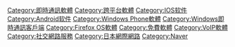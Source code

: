 {{DEFAULTSORT:LINE}}
[[Category:即時通訊軟體|Category:即時通訊軟體]]
[[Category:跨平台軟體|Category:跨平台軟體]]
[[Category:IOS软件|Category:IOS软件]]
[[Category:Android软件|Category:Android软件]]
[[Category:Windows_Phone軟體|Category:Windows Phone軟體]]
[[Category:Windows即時通訊客戶端|Category:Windows即時通訊客戶端]]
[[Category:Firefox_OS軟體|Category:Firefox OS軟體]]
[[Category:免費軟體|Category:免費軟體]]
[[Category:VoIP軟體|Category:VoIP軟體]]
[[Category:社交網路服務|Category:社交網路服務]]
[[Category:日本網際網路|Category:日本網際網路]]
[[Category:Naver|Category:Naver]]